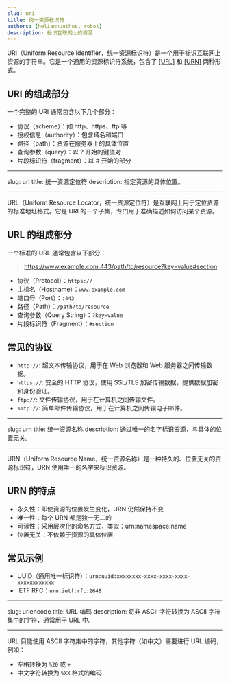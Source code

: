 ```yaml
---
slug: uri
title: 统一资源标识符
authors: [heliannuuthus, robot]
description: 标识互联网上的资源
---
```


URI（Uniform Resource Identifier，统一资源标识符）是一个用于标识互联网上资源的字符串。它是一个通用的资源标识符系统，包含了 [[URL]](/terms/web#url) 和 [[URN]](/terms/web#urn) 两种形式。

## URI 的组成部分

一个完整的 URI 通常包含以下几个部分：

- 协议（scheme）：如 http、https、ftp 等
- 授权信息（authority）：包含域名和端口
- 路径（path）：资源在服务器上的具体位置
- 查询参数（query）：以 ? 开始的键值对
- 片段标识符（fragment）：以 # 开始的部分

---

slug: url
title: 统一资源定位符
description: 指定资源的具体位置。

---

URL（Uniform Resource Locator，统一资源定位符）是互联网上用于定位资源的标准地址格式。它是 URI 的一个子集，专门用于准确描述如何访问某个资源。

## URL 的组成部分

一个标准的 URL 通常包含以下部分：

> https://www.example.com:443/path/to/resource?key=value#section

- 协议（Protocol）：`https://`
- 主机名（Hostname）：`www.example.com`
- 端口号（Port）：`:443`
- 路径（Path）：`/path/to/resource`
- 查询参数（Query String）：`?key=value`
- 片段标识符（Fragment）：`#section`

## 常见的协议

- `http://`: 超文本传输协议，用于在 Web 浏览器和 Web 服务器之间传输数据。
- `https://`: 安全的 HTTP 协议，使用 SSL/TLS 加密传输数据，提供数据加密和身份验证。
- `ftp://`: 文件传输协议，用于在计算机之间传输文件。
- `smtp://`: 简单邮件传输协议，用于在计算机之间传输电子邮件。

---

slug: urn
title: 统一资源名称
description: 通过唯一的名字标识资源，与具体的位置无关。

---

URN（Uniform Resource Name，统一资源名称）是一种持久的、位置无关的资源标识符，URN 使用唯一的名字来标识资源。

## URN 的特点

- 永久性：即使资源的位置发生变化，URN 仍然保持不变
- 唯一性：每个 URN 都是独一无二的
- 可读性：采用层次化的命名方式，类似：urn:namespace:name
- 位置无关：不依赖于资源的具体位置

## 常见示例

- UUID（通用唯一标识符）：`urn:uuid:xxxxxxxx-xxxx-xxxx-xxxx-xxxxxxxxxxxx`
- IETF RFC：`urn:ietf:rfc:2648`

---

slug: urlencode
title: URL 编码
description: 将非 ASCII 字符转换为 ASCII 字符集中的字符，通常用于 URL 中。

---

URL 只能使用 ASCII 字符集中的字符，其他字符（如中文）需要进行 URL 编码，例如：

- 空格转换为 `%20` 或 `+`
- 中文字符转换为 `%XX` 格式的编码
